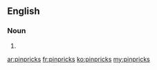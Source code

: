 ==English==

===Noun===
{{head|en|plural}}

# {{plural of|pinprick|lang=en|nocat=1}}

[[ar:pinpricks]]
[[fr:pinpricks]]
[[ko:pinpricks]]
[[my:pinpricks]]
